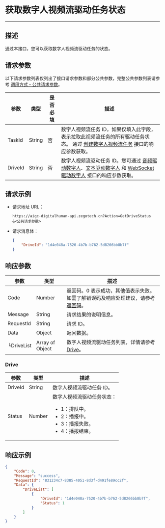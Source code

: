 # 获取数字人视频流驱动任务状态

---

##  描述

通过本接口，您可以获取数字人视频流驱动任务的状态。


<PostPrototype link="https://aigc-digitalhuman-api.zegotech.cn?Action=GetDriveStatus" />

## 请求参数

以下请求参数列表仅列出了接口请求参数和部分公共参数，完整公共参数列表请参考 [调用方式 - 公共请求参数](./../accessing-server-apis.mdx#公共请求参数)。

| 参数               | 类型   | 是否必填 | 描述             |
|------------------|------|------|-------------------------|
| TaskId      | String | 否    | 数字人视频流任务 ID，如果仅填入此字段，表示拉取此视频流任务的所有驱动任务状态。 通过 [创建数字人视频流任务](./create-digital-human-stream-task.mdx) 接口的响应参数获取。    |
| DriveId      | String | 否    | 数字人视频流驱动任务 ID。您可通过 [音频驱动数字人](./drive-by-audio.mdx)、[文本驱动数字人](./drive-by-text.mdx) 和 [WebSocket 驱动数字人](./drive-by-ws-stream.mdx) 接口的响应参数获取。    |

## 请求示例

- 请求地址 URL：

    ```https
    https://aigc-digitalhuman-api.zegotech.cn?Action=GetDriveStatus
    &<公共请求参数>
    ```

- 请求消息体：

    ```json
    {
        "DriveId": "1d4e048a-7520-4b7b-b762-5d8266bb8b7f"
    }
    ```

## 响应参数

| 参数 | 类型 | 描述 |
|------|------|------|
| Code | Number | 返回码。0 表示成功，其他值表示失败。如需了解错误码及响应处理建议，请参考 [返回码](./../return-codes.mdx)。 |
| Message | String | 请求结果的说明信息。 |
| RequestId | String | 请求 ID。 |
| Data | Object | 返回数据。 |
| └DriveList | Array of Object | 数字人视频流驱动任务列表，详情请参考 [Drive](#drive)。 |

### Drive

| 参数 | 类型 | 描述 |
|------|------|------|
| DriveId      | String       | 数字人视频流驱动任务 ID。 |
| Status      | Number       | 数字人视频流驱动任务状态：<ul><li>1：排队中。</li><li>2：播报中。</li><li>3：播报失败。</li><li>4：播报结束。</li></ul> |


## 响应示例

```json
{
    "Code": 0,
    "Message": "success",
    "RequestId": "831234c7-8385-4051-8d3f-d491fe89cc2f",
    "Data": {
        "DriveList": [
            {
                "DriveId": "1d4e048a-7520-4b7b-b762-5d8266bb8b7f",
                "Status": 1
            }
        ]
    }
}
```